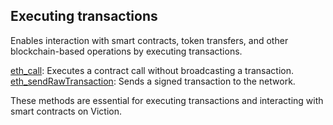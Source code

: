 

## Executing transactions
Enables interaction with smart contracts, token transfers, and other blockchain-based operations by executing transactions.

[eth_call](/viction-api/executingtransactions/eth_call): Executes a contract call without broadcasting a transaction. \
[eth_sendRawTransaction](/viction-api/executingtransactions/eth_sendRawTransaction): Sends a signed transaction to the network.

These methods are essential for executing transactions and interacting with smart contracts on Viction.

<Space h={16} />
<GetStarted />
